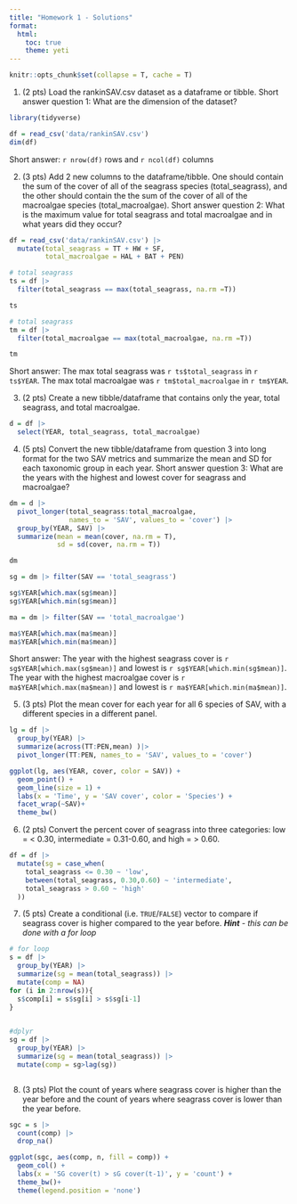 ```yaml
---
title: "Homework 1 - Solutions"
format: 
  html:
    toc: true
    theme: yeti
---
```


```r
knitr::opts_chunk$set(collapse = T, cache = T)
```


1.  (2 pts) Load the rankinSAV.csv dataset as a dataframe or tibble. Short answer question 1: What are the dimension of the dataset?

```r
library(tidyverse)

df = read_csv('data/rankinSAV.csv')
dim(df)

```
Short answer: `r nrow(df)` rows and `r ncol(df)` columns

2.  (3 pts) Add 2 new columns to the dataframe/tibble. One should contain the sum of the cover of all of the seagrass species (total_seagrass), and the other should contain the the sum of the cover of all of the macroalgae species (total_macroalgae). Short answer question 2: What is the maximum value for total seagrass and total macroalgae and in what years did they occur?

```r
df = read_csv('data/rankinSAV.csv') |> 
  mutate(total_seagrass = TT + HW + SF,
         total_macroalgae = HAL + BAT + PEN) 

# total seagrass
ts = df |> 
  filter(total_seagrass == max(total_seagrass, na.rm =T))

ts

# total seagrass
tm = df |> 
  filter(total_macroalgae == max(total_macroalgae, na.rm =T))

tm
```

Short answer: The max total seagrass was `r ts$total_seagrass` in `r ts$YEAR`. The max total macroalgae was `r tm$total_macroalgae` in `r tm$YEAR`.

3.  (2 pts) Create a new tibble/dataframe that contains only the year, total seagrass, and total macroalgae.

```r
d = df |> 
  select(YEAR, total_seagrass, total_macroalgae)
```


4.  (5 pts) Convert the new tibble/dataframe from question 3 into long format for the two SAV metrics and summarize the mean and SD for each taxonomic group in each year. Short answer question 3: What are the years with the highest and lowest cover for seagrass and macroalgae?

```r
dm = d |> 
  pivot_longer(total_seagrass:total_macroalgae, 
               names_to = 'SAV', values_to = 'cover') |> 
  group_by(YEAR, SAV) |> 
  summarize(mean = mean(cover, na.rm = T),
            sd = sd(cover, na.rm = T))

dm

sg = dm |> filter(SAV == 'total_seagrass')

sg$YEAR[which.max(sg$mean)]
sg$YEAR[which.min(sg$mean)]

ma = dm |> filter(SAV == 'total_macroalgae')

ma$YEAR[which.max(ma$mean)]
ma$YEAR[which.min(ma$mean)]
```

Short answer: The year with the highest seagrass cover is `r sg$YEAR[which.max(sg$mean)]` and lowest is `r sg$YEAR[which.min(sg$mean)]`. The year with the highest macroalgae cover is `r ma$YEAR[which.max(ma$mean)]` and lowest is `r ma$YEAR[which.min(ma$mean)]`.

5.  (3 pts) Plot the mean cover for each year for all 6 species of SAV, with a different species in a different panel.
```r
lg = df |> 
  group_by(YEAR) |> 
  summarize(across(TT:PEN,mean) )|> 
  pivot_longer(TT:PEN, names_to = 'SAV', values_to = 'cover')

ggplot(lg, aes(YEAR, cover, color = SAV)) +
  geom_point() +
  geom_line(size = 1) +
  labs(x = 'Time', y = 'SAV cover', color = 'Species') +
  facet_wrap(~SAV)+
  theme_bw()
```


6.  (2 pts) Convert the percent cover of seagrass into three categories: low = \< 0.30, intermediate = 0.31-0.60, and high = \> 0.60.

```r
df = df |> 
  mutate(sg = case_when(
    total_seagrass <= 0.30 ~ 'low',
    between(total_seagrass, 0.30,0.60) ~ 'intermediate',
    total_seagrass > 0.60 ~ 'high'
  ))
```


7.  (5 pts) Create a conditional (i.e. `TRUE`/`FALSE`) vector to compare if seagrass cover is higher compared to the year before. ***Hint** - this can be done with a for loop*

```r

# for loop
s = df |> 
  group_by(YEAR) |> 
  summarize(sg = mean(total_seagrass)) |> 
  mutate(comp = NA)
for (i in 2:nrow(s)){
  s$comp[i] = s$sg[i] > s$sg[i-1]
}
  

#dplyr
sg = df |> 
  group_by(YEAR) |> 
  summarize(sg = mean(total_seagrass)) |> 
  mutate(comp = sg>lag(sg))



```


8.  (3 pts) Plot the count of years where seagrass cover is higher than the year before and the count of years where seagrass cover is lower than the year before.
```r
sgc = s |> 
  count(comp) |> 
  drop_na()

ggplot(sgc, aes(comp, n, fill = comp)) +
  geom_col() +
  labs(x = 'SG cover(t) > sG cover(t-1)', y = 'count') +
  theme_bw()+
  theme(legend.position = 'none')
```

